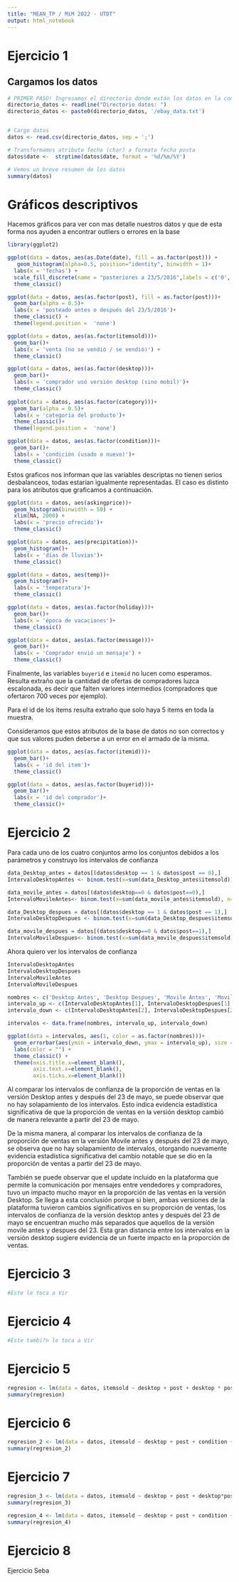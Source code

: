 ```yaml
---
title: "MEAN_TP / MiM 2022 - UTDT"
output: html_notebook
---
```


# Ejercicio 1 

## Cargamos los datos

```r
# PRIMER PASO! Ingresamos el directorio donde están los datos en la consola
directorio_datos <- readline("Directorio datos: ")
directorio_datos <- paste0(directorio_datos, '/ebay_data.txt')


# Cargo datos
datos <- read.csv(directorio_datos, sep = ';')

# Transformamos atributo fecha (char) a formato fecha posta
datos$date <-  strptime(datos$date, format = '%d/%m/%Y')

# Vemos un breve resumen de los datos
summary(datos)
```

# Gráficos descriptivos

Hacemos gráficos para ver con mas detalle nuestros datos y que de esta forma nos ayuden a encontrar outliers o errores en la base 

```r
library(ggplot2)

ggplot(data = datos, aes(as.Date(date), fill = as.factor(post))) +
   geom_histogram(alpha=0.5, position="identity", binwidth = 1)+
  labs(x = 'fechas') +
  scale_fill_discrete(name = "posteriores a 23/5/2016",labels = c('0', '1'))+
  theme_classic()

ggplot(data = datos, aes(as.factor(post), fill = as.factor(post)))+
  geom_bar(alpha = 0.5)+
  labs(x = 'posteado antes o después del 23/5/2016')+
  theme_classic() +
  theme(legend.position =  'none')

ggplot(data = datos, aes(as.factor(itemsold)))+
  geom_bar()+
  labs(x = 'venta (no se vendió / se vendió)') +
  theme_classic()

ggplot(data = datos, aes(as.factor(desktop)))+
  geom_bar()+
  labs(x = 'comprador usó versión desktop (sino mobil)')+
  theme_classic()
  
ggplot(data = datos, aes(as.factor(category)))+
  geom_bar(alpha = 0.5)+
  labs(x = 'categoría del producto')+
  theme_classic()+
  theme(legend.position =  'none')

ggplot(data = datos, aes(as.factor(condition)))+
  geom_bar()+
  labs(x = 'condición (usado o nuevo)')+
  theme_classic()
```

Estos graficos nos informan que las variables descriptas no tienen serios desbalanceos, todas estarían igualmente representadas. El caso es distinto para los atributos que graficamos a continuación.

```r
ggplot(data = datos, aes(askingprice))+
  geom_histogram(binwidth = 50) +
  xlim(NA, 2000) +
  labs(x = 'precio ofrecido')+
  theme_classic()

ggplot(data = datos, aes(precipitation))+
  geom_histogram()+
  labs(x = 'días de lluvias')+
  theme_classic()

ggplot(data = datos, aes(temp))+
  geom_histogram()+
  labs(x = 'temperatura')+
  theme_classic()

ggplot(data = datos, aes(as.factor(holiday)))+
  geom_bar()+
  labs(x = 'época de vacaciones')+
  theme_classic()

ggplot(data = datos, aes(as.factor(message)))+
  geom_bar()+
  labs(x = 'Comprador envió un mensaje') +
  theme_classic()
```

Finalmente, las variables `buyerid` e `itemid` no lucen como esperamos. Resulta extraño que la cantidad de ofertas de compradores luzca escalonada, es decir que falten varlores intermedios (compradores que ofertaron 700 veces por ejemplo). 

Para el id de los items resulta extraño que solo haya 5 items en toda la muestra. 

Consideramos que estos atributos de la base de datos no son correctos y que sus valores puden deberse a un error en el armado de la misma. 


```r
ggplot(data = datos, aes(as.factor(itemid)))+
  geom_bar()+
  labs(x = 'id del item')+
  theme_classic()

ggplot(data = datos, aes(as.factor(buyerid)))+
  geom_bar()+
  labs(x = 'id del comprador')+
  theme_classic()+
```


# Ejercicio 2
Para cada uno de los cuatro conjuntos armo los conjuntos debidos a los parámetros y construyo los intervalos de confianza

```r
data_Desktop_antes = datos[(datos$desktop == 1 & datos$post == 0),]
IntervaloDesktopAntes <- binom.test(x=sum(data_Desktop_antes$itemsold), n=nrow(data_Desktop_antes), conf.level=0.95)$conf.int

data_movile_antes = datos[(datos$desktop==0 & datos$post==0),]
IntervaloMovileAntes<- binom.test(x=sum(data_movile_antes$itemsold), n=nrow(data_movile_antes), conf.level=0.95)$conf.int

data_Desktop_despues = datos[(datos$desktop == 1 & datos$post == 1),]
IntervaloDesktopDespues <- binom.test(x=sum(data_Desktop_despues$itemsold), n=nrow(data_Desktop_despues), conf.level=0.95)$conf.int

data_movile_despues = datos[(datos$desktop==0 & datos$post==1),]
IntervaloMovileDespues<- binom.test(x=sum(data_movile_despues$itemsold), n=nrow(data_movile_despues), conf.level=0.95)$conf.int
```

Ahora quiero ver los intervalos de confianza
```r
IntervaloDesktopAntes
IntervaloDesktopDespues
IntervaloMovileAntes
IntervaloMovileDespues

nombres <- c('Desktop Antes', 'Desktop Despues', 'Movile Antes', 'Moviles Despues')
intervalo_up <- c(IntervaloDesktopAntes[1], IntervaloDesktopDespues[1], IntervaloMovileAntes[1], IntervaloMovileDespues[1])
intervalo_down <- c(IntervaloDesktopAntes[2], IntervaloDesktopDespues[2], IntervaloMovileAntes[2], IntervaloMovileDespues[2])

intervalos <- data.frame(nombres, intervalo_up, intervalo_down)

ggplot(data = intervalos, aes(1, color = as.factor(nombres)))+
  geom_errorbar(aes(ymin = intervalo_down, ymax = intervalo_up), size = 1.5)+
  labs(color = "") +
  theme_classic() +
  theme(axis.title.x=element_blank(),
        axis.text.x=element_blank(),
        axis.ticks.x=element_blank())
```

Al comparar los intervalos de confianza de la proporción de ventas en la versión Desktop antes y después del 23 de mayo, se puede observar que no hay solapamiento de los intervalos. Esto indica evidencia estadística significativa de que la proporción de ventas en la versión desktop cambió de manera relevante a partir del 23 de mayo.

De la misma manera, al comparar los intervalos de confianza de la proporción de ventas en la versión Movile antes y después del 23 de mayo, se observa que no hay solapamiento de intervalos, otorgando nuevamente evidencia estadística significativa del cambio notable que se dio en la proporción de ventas a partir del 23 de mayo.

También se puede observar que el update incluido en la plataforma que permite la comunicación por mensajes entre vendedores y compradores, tuvo un impacto mucho mayor en la proporción de las ventas en la versión Desktop. Se llega a esta conclusión porque si bien, ambas versiones de la plataforma tuvieron cambios significativos en su proporción de ventas, los intervalos de confianza de la versión desktop antes y después del 23 de mayo se encuentran mucho más separados que aquellos de la versión movile antes y despues del 23. Esta gran distancia entre los intervalos en la versión desktop sugiere evidencia de un fuerte impacto en la proporción de ventas.



# Ejercicio 3
```r
#Este le toca a Vir
```








# Ejercicio 4
```r
#Este tambi?n le toca a Vir 
```









# Ejercicio 5

```r
regresion <- lm(data = datos, itemsold ~ desktop + post + desktop * post)
summary(regresion)
```






# Ejercicio 6

```r
regresion_2 <- lm(data = datos, itemsold ~ desktop + post + condition + desktop*post)
summary(regresion_2)
```







# Ejercicio 7

```r
regresion_3 <- lm(data = datos, itemsold ~ desktop + post + desktop*post + temp + precipitation)
summary(regresion_3)
```


```r
regresion_4 <- lm(data = datos, itemsold ~ desktop + post + condition + desktop*post + temp + precipitation)
summary(regresion_4)
```





# Ejercicio 8
Ejercicio Seba







